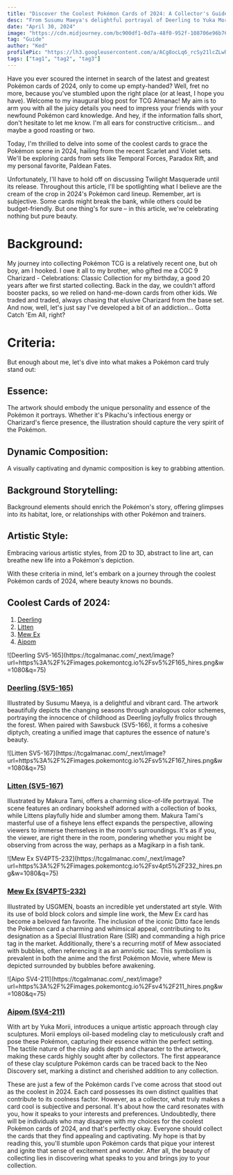 ```yaml
---
title: "Discover the Coolest Pokémon Cards of 2024: A Collector's Guide"
desc: "From Susumu Maeya's delightful portrayal of Deerling to Yuka Morii's innovative clay sculptures of Aipom, discover a diverse array of artistic techniques that breathe life into your favorite Pokémon. With exclusive insights and personal anecdotes, we'll guide you through the must-have cards that define 2024's Pokémon TCG landscape."
date: "April 30, 2024"
image: "https://cdn.midjourney.com/bc900df1-0d7a-48f0-952f-108706e96b76/0_0.webp"
tag: "Guide"
author: "Ked"
profilePic: "https://lh3.googleusercontent.com/a/ACg8ocLq6_rcSy21lcZLwhJ5zmVBIlMZ43Oa8b-gniXCLDS5x5s=s576-c-no"
tags: ["tag1", "tag2", "tag3"]
---
```


Have you ever scoured the internet in search of the latest and greatest Pokémon cards of 2024, only to come up empty-handed? Well, fret no more, because you've stumbled upon the right place (or at least, I hope you have).
Welcome to my inaugural blog post for TCG Almanac! My aim is to arm you with all the juicy details you need to impress your friends with your newfound Pokémon card knowledge. And hey, if the information falls short, don't hesitate to let me know. I'm all ears for constructive criticism... and maybe a good roasting or two.

Today, I'm thrilled to delve into some of the coolest cards to grace the Pokémon scene in 2024, hailing from the recent Scarlet and Violet sets. We'll be exploring cards from sets like Temporal Forces, Paradox Rift, and my personal favorite, Paldean Fates.

Unfortunately, I'll have to hold off on discussing Twilight Masquerade until its release.
Throughout this article, I'll be spotlighting what I believe are the cream of the crop in 2024's Pokémon card lineup. Remember, art is subjective. Some cards might break the bank, while others could be budget-friendly. But one thing's for sure – in this article, we're celebrating nothing but pure beauty.

# Background:

My journey into collecting Pokémon TCG is a relatively recent one, but oh boy, am I hooked. I owe it all to my brother, who gifted me a CGC 9 Charizard - Celebrations: Classic Collection for my birthday, a good 20 years after we first started collecting. Back in the day, we couldn't afford booster packs, so we relied on hand-me-down cards from other kids. We traded and traded, always chasing that elusive Charizard from the base set. And now, well, let's just say I've developed a bit of an addiction... Gotta Catch 'Em All, right?

# Criteria:

But enough about me, let's dive into what makes a Pokémon card truly stand out:

## Essence:

The artwork should embody the unique personality and essence of the Pokémon it portrays. Whether it's Pikachu's infectious energy or Charizard's fierce presence, the illustration should capture the very spirit of the Pokémon.

## Dynamic Composition:

A visually captivating and dynamic composition is key to grabbing attention.

## Background Storytelling:

Background elements should enrich the Pokémon's story, offering glimpses into its habitat, lore, or relationships with other Pokémon and trainers.

## Artistic Style:

Embracing various artistic styles, from 2D to 3D, abstract to line art, can breathe new life into a Pokémon's depiction.

With these criteria in mind, let's embark on a journey through the coolest Pokémon cards of 2024, where beauty knows no bounds.

## Coolest Cards of 2024:

1. [Deerling](#deerling)
2. [Litten](#litten)
3. [Mew Ex](#mew-ex)
4. [Aipom](#aipom)

<div>
  <a name="deerling"></a>![Deerling SV5-165](https://tcgalmanac.com/_next/image?url=https%3A%2F%2Fimages.pokemontcg.io%2Fsv5%2F165_hires.png&w=1080&q=75)
</div>

### <div><a href="https://tcgalmanac.com/PokeCard/sv5-165" target="_blank">Deerling (SV5-165)</a></div>

Illustrated by Susumu Maeya, is a delightful and vibrant card. The artwork beautifully depicts the changing seasons through analogous color schemes, portraying the innocence of childhood as Deerling joyfully frolics through the forest. When paired with Sawsbuck (SV5-166), it forms a cohesive diptych, creating a unified image that captures the essence of nature's beauty.

<div>
  <a name="litten"></a>![Litten SV5-167](https://tcgalmanac.com/_next/image?url=https%3A%2F%2Fimages.pokemontcg.io%2Fsv5%2F167_hires.png&w=1080&q=75)
</div>

### <div><a href="https://tcgalmanac.com/PokeCard/sv5-167" target="_blank">Litten (SV5-167)</a></div>

Illustrated by Makura Tami, offers a charming slice-of-life portrayal. The scene features an ordinary bookshelf adorned with a collection of books, while Littens playfully hide and slumber among them. Makura Tami's masterful use of a fisheye lens effect expands the perspective, allowing viewers to immerse themselves in the room's surroundings. It's as if you, the viewer, are right there in the room, pondering whether you might be observing from across the way, perhaps as a Magikarp in a fish tank.

<div>
  <a name="mew-ex"></a>![Mew Ex SV4PT5-232](https://tcgalmanac.com/_next/image?url=https%3A%2F%2Fimages.pokemontcg.io%2Fsv4pt5%2F232_hires.png&w=1080&q=75)
</div>

### <div><a href="https://tcgalmanac.com/PokeCard/sv4pt5-232" target="_blank">Mew Ex (SV4PT5-232)</a></div>

Illustrated by USGMEN, boasts an incredible yet understated art style. With its use of bold block colors and simple line work, the Mew Ex card has become a beloved fan favorite. The inclusion of the iconic Ditto face lends the Pokémon card a charming and whimsical appeal, contributing to its designation as a Special Illustration Rare (SIR) and commanding a high price tag in the market. Additionally, there's a recurring motif of Mew associated with bubbles, often referencing it as an amniotic sac. This symbolism is prevalent in both the anime and the first Pokémon Movie, where Mew is depicted surrounded by bubbles before awakening.

<div>
  <a name="aipom"></a>![Aipo SV4-211](https://tcgalmanac.com/_next/image?url=https%3A%2F%2Fimages.pokemontcg.io%2Fsv4%2F211_hires.png&w=1080&q=75)
</div>

### <div><a href="https://tcgalmanac.com/PokeCard/sv4-211" target="_blank">Aipom (SV4-211)</a></div>

With art by Yuka Morii, introduces a unique artistic approach through clay sculptures. Morii employs oil-based modeling clay to meticulously craft and pose these Pokémon, capturing their essence within the perfect setting. The tactile nature of the clay adds depth and character to the artwork, making these cards highly sought after by collectors. The first appearance of these clay sculpture Pokémon cards can be traced back to the Neo Discovery set, marking a distinct and cherished addition to any collection.

These are just a few of the Pokémon cards I've come across that stood out as the coolest in 2024. Each card possesses its own distinct qualities that contribute to its coolness factor. However, as a collector, what truly makes a card cool is subjective and personal. It's about how the card resonates with you, how it speaks to your interests and preferences.
Undoubtedly, there will be individuals who may disagree with my choices for the coolest Pokémon cards of 2024, and that's perfectly okay. Everyone should collect the cards that they find appealing and captivating.
My hope is that by reading this, you'll stumble upon Pokémon cards that pique your interest and ignite that sense of excitement and wonder. After all, the beauty of collecting lies in discovering what speaks to you and brings joy to your collection.
